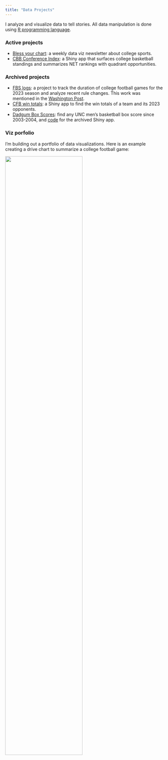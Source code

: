 ```yaml
---
title: "Data Projects"
---
```


I analyze and visualize data to tell stories. All data manipulation is done using [R programming language](https://www.r-project.org/).  

### Active projects
-   [Bless your chart](https://blessyourchart.substack.com/): a weekly data viz newsletter about college sports. 
-   [CBB Conference Index](https://blessyourchart.shinyapps.io/cbb_conf_index/): a Shiny app that surfaces college basketball standings and summarizes NET rankings with quadrant opportunities. 

### Archived projects
-   [FBS logs](https://fbs-logs.blessyourchart.com/): a project to track the duration of college football games for the 2023 season and analyze recent rule changes. This work was mentioned in the [Washington Post](https://www.washingtonpost.com/sports/2023/08/29/college-football-made-for-tv-games/). 
-   [CFB win totals](https://blessyourchart.shinyapps.io/cfbwintotals/): a Shiny app to find the win totals of a team and its 2023 opponents. 
-   [Dadgum Box Scores](https://dadgumboxscores.com): find any UNC
    men's basketball box score since 2003-2004, and [code](https://github.com/gallochris/dadgum-shiny) for the archived Shiny app.

### Viz porfolio 

I'm building out a portfolio of data visualizations. Here is an example creating a drive chart to summarize a college football game: 

![](drive_chart.jpeg){width=70% fig-alt="Drive chart for college football"}

